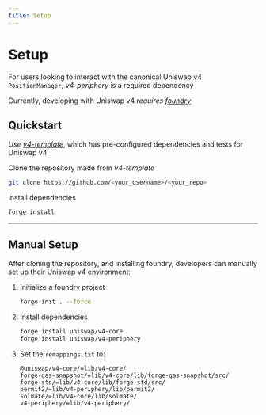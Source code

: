 ```yaml
---
title: Setup
---
```


# Setup

For users looking to interact with the canonical Uniswap v4 `PositionManager`, _v4-periphery_ is a required dependency

Currently, developing with Uniswap v4 _requires [foundry](https://book.getfoundry.sh)_

## Quickstart

_Use [v4-template](https://github.com/new?template_name=v4-template&template_owner=uniswapfoundation)_, which has pre-configured dependencies and tests for Uniswap v4

Clone the repository made from _v4-template_
```bash
git clone https://github.com/<your_username>/<your_repo>
```

Install dependencies
```bash
forge install
```

---

## Manual Setup

After cloning the repository, and installing foundry, developers can manually set up their Uniswap v4 environment:

1. Initialize a foundry project
    ```bash
    forge init . --force
    ```

2. Install dependencies
    ```bash
    forge install uniswap/v4-core
    forge install uniswap/v4-periphery
    ```

3. Set the `remappings.txt` to:
    ```
    @uniswap/v4-core/=lib/v4-core/
    forge-gas-snapshot/=lib/v4-core/lib/forge-gas-snapshot/src/
    forge-std/=lib/v4-core/lib/forge-std/src/
    permit2/=lib/v4-periphery/lib/permit2/
    solmate/=lib/v4-core/lib/solmate/
    v4-periphery/=lib/v4-periphery/
    ```
